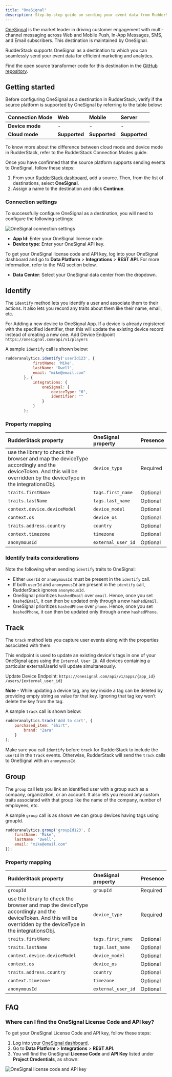 ```yaml
---
title: "OneSignal"
description: Step-by-step guide on sending your event data from RudderStack to OneSignal.
---
```


[OneSignal](https://onesignal.com/) is the market leader in driving customer engagement with multi-channel messaging across Web and Mobile Push, In-App Messages, SMS, and Email subscribers. This destination is maintained by OneSignal.

RudderStack supports OneSignal as a destination to which you can seamlessly send your event data for efficient marketing and analytics.

<div class="infoBlock">
Find the open source transformer code for this destination in the <a href="https://github.com/rudderlabs/rudder-transformer/blob/master/v0/destinations/">GitHub repository</a>.
</div>

## Getting started

Before configuring OneSignal as a destination in RudderStack, verify if the source platform is supported by OneSignal by referring to the table below:

| **Connection Mode** | **Web** | **Mobile** | **Server** |
| :--- | :--- | :--- | :--- |
| **Device mode** | - | - | - |
| **Cloud mode** | **Supported**  | **Supported** | **Supported** |

<div class="infoBlock">
To know more about the difference between cloud mode and device mode in RudderStack, refer to the <Link to="/destinations/rudderstack-connection-modes/">RudderStack Connection Modes</Link> guide.
</div>

Once you have confirmed that the source platform supports sending events to OneSignal, follow these steps:

1. From your [RudderStack dashboard](https://app.rudderstack.com/), add a source. Then, from the list of destinations, select **OneSignal**.
2. Assign a name to the destination and click **Continue**.

### Connection settings

To successfully configure OneSignal as a destination, you will need to configure the following settings:

<img src="../../assets/event-stream-destinations/OneSignal-connection-settings.png" alt="OneSignal connection settings"/>

- **App Id**: Enter your OneSignal license code.
- **Device type**: Enter your OneSignal API key.

<div class="infoBlock">
To get your OneSignal license code and API key, log into your OneSignal dashboard and go to <strong>Data Platform</strong> > <strong>Integrations</strong> > <strong>REST API</strong>. For more information, refer to the <Link to="#faq">FAQ</Link> section below.
</div>

- **Data Center**: Select your OneSignal data center from the dropdown.

## Identify 

The <Link to="/event-spec/standard-events/identify">`identify`</Link> method lets you identify a user and associate them to their actions. It also lets you record any traits about them like their name, email, etc.

For Adding a new device to OneSignal App. If a device is already registered with the specified identifier, then this will update the existing device record instead of creating a new one.
Add Device Endpoint `https://onesignal.com/api/v1/players`

A sample `identify` call is shown below:

```javascript
rudderanalytics.identify('userId123', {
            firstName: 'Mike',
            lastName: 'Dwell',
            email: "mike@email.com"
        }, {
            integrations: {
                oneSignal: {
                    deviceType: "6",
                    identifier: ""
                }
            }
        );
```

### Property mapping

| RudderStack property | OneSignal property | Presence | 
| :-------| :--------| :------|
| use the library to check the browser and map the deviceType accordingly and the deviceToken. And this will be overridden by the deviceType in the integrationsObj. | `device_type` | Required | 
| `traits.firstName` | `tags.first_name` | Optional |
| `traits.lastName` | `tags.last_name` | Optional | 
| `context.device.deviceModel` | `device_model` | Optional | 
| `context.os` | `device_os` | Optional | 
| `traits.address.country` | `country` | Optional |
| `context.timezone` | `timezone` | Optional | 
| `anonymousId` | `external_user_id` | Optional | 

### Identify traits considerations

Note the following when sending `identify` traits to OneSignal:

- Either `userId` or `anonymousId` must be present in the `identify` call. 
- If both `userId` and `anonymousId` are present in the `identify` call, RudderStack ignores `anonymousId`.
- OneSignal prioritizes `hashedEmail` over `email`. Hence, once you set `hashedEmail`, it can then be updated only through a new `hashedEmail`.
- OneSignal prioritizes `hashedPhone` over `phone`. Hence, once you set `hashedPhone`, it can then be updated only through a new `hashedPhone`.

## Track

The <Link to="/event-spec/standard-events/track">`track`</Link> method lets you capture user events along with the properties associated with them.

This endpoint is used to update an existing device's tags in one of your OneSignal apps using the `External User ID`. All devices containing a particular externalUserId will update simultaneously.

Update Device Endpoint: `https://onesignal.com/api/v1/apps/{app_id}
/users/{external_user_id}`

**Note** - While updating a device tag, any key inside a tag can be deleted by providing empty string as value for that key. Ignoring that tag key won’t delete the key from the tag.

A sample `track` call is shown below:

```javascript
rudderanalytics.track('Add to cart', {
    purchased_item: "Shirt",
		brand: "Zara"
	}
);
```

<div class="warningBlock">
Make sure you call <code class="inline-code">identify</code> before <code class="inline-code">track</code> for RudderStack to include the <code class="inline-code">userId</code> in the <code class="inline-code">track</code> events. Otherwise, RudderStack will send the <code class="inline-code">track</code> calls to OneSignal with an <code class="inline-code">anonymousId</code>.
</div>





## Group

The <Link to="/event-spec/standard-events/group">`group`</Link> call lets you link an identified user with a group such as a company, organization, or an account. It also lets you record any custom traits associated with that group like the name of the company, number of employees, etc.

A sample `group` call is as shown 
we can group devices having tags using groupId.

```javascript
rudderanalytics.group('groupId123', {
    firstName: 'Mike',
    lastName: 'Dwell',
    email: "mike@email.com"
});
```

### Property mapping

| RudderStack property | OneSignal property | Presence | 
| :-------| :--------| :------|
| `groupId` | `groupId` | Required | 
| use the library to check the browser and map the deviceType accordingly and the deviceToken. And this will be overridden by the deviceType in the integrationsObj. | `device_type` | Required | 
| `traits.firstName` | `tags.first_name` | Optional |
| `traits.lastName` | `tags.last_name` | Optional | 
| `context.device.deviceModel` | `device_model` | Optional | 
| `context.os` | `device_os` | Optional | 
| `traits.address.country` | `country` | Optional |
| `context.timezone` | `timezone` | Optional | 
| `anonymousId` | `external_user_id` | Optional | 

## FAQ

### Where can I find the OneSignal License Code and API key?

To get your OneSignal License Code and API key, follow these steps:

1. Log into your [OneSignal dashboard](https://dashboard.OneSignal.com/).
2. Go to **Data Platform** > **Integrations** > **REST API**.
3. You will find the OneSignal **License Code** and **API Key** listed under **Project Credentials**, as shown:

<img src="../../assets/event-stream-destinations/OneSignal-license-api-key.png" alt="OneSignal license code and API key" />